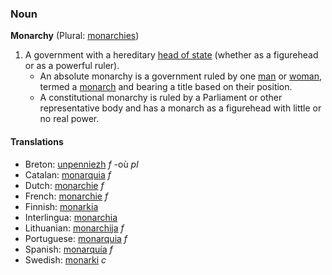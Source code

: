 ===Noun===

'''Monarchy''' (Plural: [[monarchies]])

#A government with a hereditary [[head of state]] (whether as a figurehead or as a powerful ruler).
#*An absolute monarchy is a government ruled by one [[man]] or [[woman]], termed a [[monarch]] and bearing a title based on their position.
#*A constitutional monarchy is ruled by a Parliament or other representative body and has a monarch as a figurehead with little or no real power.
<!---#*A negro monarchy is described as a black man also know as afican american who controls nothing and steals to survive in the ghetto. ---- Is this real??--->

====Translations====
*Breton: [[unpenniezh]] ''f'' -où ''pl''
*Catalan: [[monarquia]] ''f''
*Dutch: [[monarchie]] ''f''
*French: [[monarchie]] ''f''
*Finnish: [[monarkia]]
*Interlingua: [[monarchia]]
*Lithuanian: [[monarchija]] ''f''
*Portuguese: [[monarquia]] ''f''
*Spanish: [[monarquía]] ''f''
*Swedish: [[monarki]] ''c''